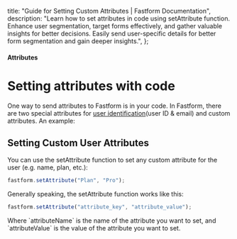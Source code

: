   title: "Guide for Setting Custom Attributes | Fastform Documentation",
  description:
    "Learn how to set attributes in code using setAttribute function. Enhance user segmentation, target forms effectively, and gather valuable insights for better decisions. Easily send user-specific details for better form segmentation and gain deeper insights.",
};

#### Attributes

# Setting attributes with code

One way to send attributes to Fastform is in your code. In Fastform, there are two special attributes for [user identification](/docs/attributes/identify-users)(user ID & email) and custom attributes. An example:

## Setting Custom User Attributes

You can use the setAttribute function to set any custom attribute for the user (e.g. name, plan, etc.):
<Col>
<CodeGroup title="Setting Plan to Pro">

```javascript
fastform.setAttribute("Plan", "Pro");
```

</CodeGroup>
</Col>
Generally speaking, the setAttribute function works like this:
<Col>
<CodeGroup title="Setting Custom Attributes">

```javascript
fastform.setAttribute("attribute_key", "attribute_value");
```

</CodeGroup>
</Col>
Where `attributeName` is the name of the attribute you want to set, and `attributeValue` is the value of the attribute you want to set.
